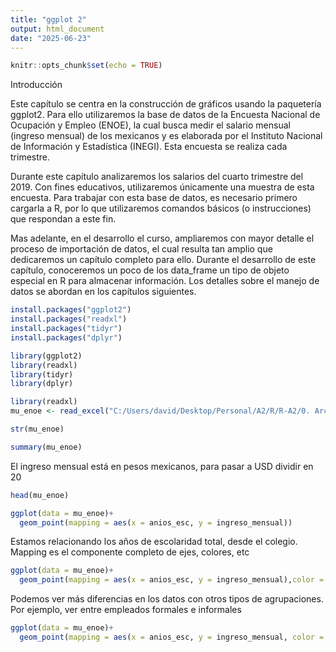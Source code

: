 ```yaml
---
title: "ggplot 2"
output: html_document
date: "2025-06-23"
---
```


```r
knitr::opts_chunk$set(echo = TRUE)
```

Introducción

Este capítulo se centra en la construcción de gráficos usando la paquetería ggplot2. Para ello utilizaremos la base de datos de la Encuesta Nacional de Ocupación y Empleo (ENOE), la cual busca medir el salario mensual (ingreso mensual) de los mexicanos y es elaborada por el Instituto Nacional de Información y Estadística (INEGI). Esta encuesta se realiza cada trimestre.

Durante este capítulo analizaremos los salarios del cuarto trimestre del 2019. Con fines educativos, utilizaremos únicamente una muestra de esta encuesta. Para trabajar con esta base de datos, es necesario primero cargarla a R, por lo que utilizaremos comandos básicos (o instrucciones) que respondan a este fin.

Mas adelante, en el desarrollo el curso, ampliaremos con mayor detalle el proceso de importación de datos, el cual resulta tan amplio que dedicaremos un capítulo completo para ello. Durante el desarrollo de este capítulo, conoceremos un poco de los data_frame un tipo de objeto especial en R para almacenar información. Los detalles sobre el manejo de datos se abordan en los capítulos siguientes.

```r
install.packages("ggplot2")
install.packages("readxl")
install.packages("tidyr")
install.packages("dplyr")
```

```r
library(ggplot2)
library(readxl)
library(tidyr)
library(dplyr)
```

```r
library(readxl)
mu_enoe <- read_excel("C:/Users/david/Desktop/Personal/A2/R/R-A2/0. Archivos/Archivos/3.- GGPlot 2/mu_enoe.xlsx")
```

```r
str(mu_enoe)
```

```r
summary(mu_enoe)
```

El ingreso mensual está en pesos mexicanos, para pasar a USD dividir en 20

```r
head(mu_enoe)
```

```r
ggplot(data = mu_enoe)+
  geom_point(mapping = aes(x = anios_esc, y = ingreso_mensual))
```

Estamos relacionando los años de escolaridad total, desde el colegio. Mapping es el componente completo de ejes, colores, etc

```r
ggplot(data = mu_enoe)+
  geom_point(mapping = aes(x = anios_esc, y = ingreso_mensual),color = "red")
```

Podemos ver  más diferencias en los datos con otros tipos de agrupaciones. Por ejemplo, ver entre empleados formales e informales

```r
ggplot(data = mu_enoe)+
  geom_point(mapping = aes(x = anios_esc, y = ingreso_mensual, color = tipo_empleo))
```




